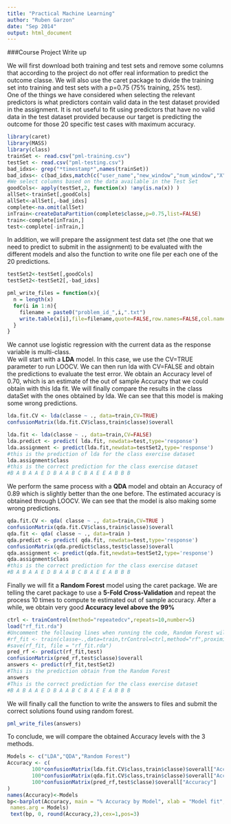 ```yaml
---
title: "Practical Machine Learning"
author: "Ruben Garzon"
date: "Sep 2014"
output: html_document
---
```


###Course Project Write up

We will first download both training and test sets and remove some columns that according to the project do not offer real information to predict the outcome classe. We will also use the caret package to divide the training set into training and test sets with a p=0.75 (75% training, 25% test).  
One of the things we have considered when selecting the relevant predictors is what predictors contain valid data in the test dataset provided in the assignment. It is not useful to fit using predictors that have no valid data in the test dataset provided because our target is predicting the outcome for those 20 specific test cases with maximum accuracy.
```r
library(caret)
library(MASS)
library(class)
trainSet <- read.csv("pml-training.csv")
testSet <- read.csv("pml-testing.csv")
bad_idxs<- grep("*timestamp*",names(trainSet))
bad_idxs<- c(bad_idxs,match(c("user_name","new_window","num_window","X"),names(trainSet)))
#We select columns based on the data available in the Test Set
goodCols<- apply(testSet,2, function(x) !any(is.na(x)) )
allSet<-trainSet[,goodCols]
allSet<-allSet[,-bad_idxs]
complete<-na.omit(allSet)
inTrain<-createDataPartition(complete$classe,p=0.75,list=FALSE)
train<-complete[inTrain,]
test<-complete[-inTrain,]
```
In addition, we will prepare the assignment test data set (the one that we need to predict to submit in the assignment) to be evaluated with the different models and also the function to write one file per each one of the 20 predictions.
```r
testSet2<-testSet[,goodCols]
testSet2<-testSet2[,-bad_idxs]

pml_write_files = function(x){
  n = length(x)
  for(i in 1:n){
    filename = paste0("problem_id_",i,".txt")
    write.table(x[i],file=filename,quote=FALSE,row.names=FALSE,col.names=FALSE)
  }
}

```


We cannot use logistic regression with the current data as the response variable is multi-class.  
We will start with a **LDA** model. In this case, we use the CV=TRUE parameter to run LOOCV. We can then run lda with CV=FALSE and obtain the predictions to evaluate the test error. We obtain an Accuracy level of 0.70, which is an estimate of the out of sample Accuracy that we could obtain with this lda fit. We will finally compare the results in the class dataSet with the ones obtained by lda. We can see that this model is making some wrong predictions.
```r
lda.fit.CV <- lda(classe ~ ., data=train,CV=TRUE)
confusionMatrix(lda.fit.CV$class,train$classe)$overall

lda.fit <- lda(classe ~ ., data=train,CV=FALSE)
lda.predict <- predict( lda.fit, newdata=test,type='response')
lda.assignment <- predict(lda.fit,newdata=testSet2,type='response')
#this is the prediction of lda for the class exercise dataset
lda.assignment$class
#this is the correct prediction for the class exercise dataset
#B A B A A E D B A A B C B A E E A B B B

```

We perform the same process with a **QDA** model and obtain an Accuracy of 0.89 which is slightly better than the one before. The estimated accuracy is obtained through LOOCV. We can see that the model is also making some wrong predictions.

```r
qda.fit.CV <- qda( classe ~ ., data=train,CV=TRUE )
confusionMatrix(qda.fit.CV$class,train$classe)$overall
qda.fit <- qda( classe ~ ., data=train )
qda.predict <- predict( qda.fit, newdata=test,type='response')
confusionMatrix(qda.predict$class,test$classe)$overall
qda.assignment <- predict(qda.fit,newdata=testSet2,type='response')
qda.assignment$class
#this is the correct prediction for the class exercise dataset
#B A B A A E D B A A B C B A E E A B B B
```
Finally we will fit a **Random Forest** model using the caret package. We are telling the caret package to use a **5-Fold Cross-Validation** and repeat the process 10 times to compute te estimated out of sample accuracy. After a while, we obtain very good **Accuracy level above the 99%**
```r
ctrl <- trainControl(method="repeatedcv",repeats=10,number=5)
load("rf_fit.rda")
#Uncomment the following lines when running the code, Random Forest will take long to fit the model
#rf_fit <- train(classe~.,data=train,trControl=ctrl,method="rf",proximity=FALSE)
#save(rf_fit, file = "rf_fit.rda")
pred_rf <- predict(rf_fit,test)
confusionMatrix(pred_rf,test$classe)$overall
answers <- predict(rf_fit,testSet2)
#This is the prediction obtain from the Random Forest
answers
#This is the correct prediction for the class exercise dataset
#B A B A A E D B A A B C B A E E A B B B
```
We will finally call the function to write the answers to files and submit the correct solutions found using random forest.

```r
pml_write_files(answers)
```

To conclude, we will compare the obtained Accuracy levels with the 3 methods.
```r
Models <- c("LDA","QDA","Random Forest")
Accuracy <- c(
        100*confusionMatrix(lda.fit.CV$class,train$classe)$overall["Accuracy"],
        100*confusionMatrix(qda.fit.CV$class,train$classe)$overall["Accuracy"],
        100*confusionMatrix(pred_rf,test$classe)$overall["Accuracy"]
)
names(Accuracy)<-Models
bp<-barplot(Accuracy, main = "% Accuracy by Model", xlab = "Model fit", ylab = "Accuracy", 
 names.arg = Models)
 text(bp, 0, round(Accuracy,2),cex=1,pos=3) 

```

